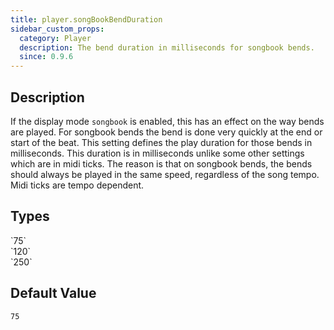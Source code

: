 ```yaml
---
title: player.songBookBendDuration
sidebar_custom_props:
  category: Player
  description: The bend duration in milliseconds for songbook bends.
  since: 0.9.6
---
```


<SinceBadge since="0.9.6" />


## Description

If the display mode `songbook` is enabled, this has an effect on the way bends are played. For songbook bends the bend is done very quickly at the end or start of the beat. 
This setting defines the play duration for those bends in milliseconds. This duration is in milliseconds unlike some other settings which are in midi ticks. The reason is that on songbook bends, 
the bends should always be played in the same speed, regardless of the song tempo. Midi ticks are tempo dependent. 

<PropertyDescription metadata={metadata} showJson={true} />

## Types

<TypeTable>
    <TypeRow type="all" name="int">
        `75`<br />
        `120`<br />
        `250`
    </TypeRow>
</TypeTable>

## Default Value

`75`